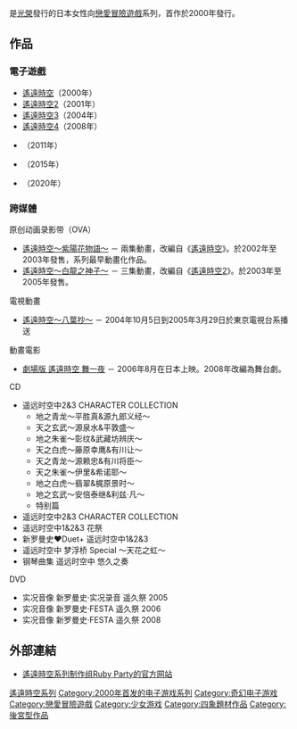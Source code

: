 {{For|2000年電子遊戲|遙遠時空 (遊戲)}}

{{NoteTA
| G1 = Games
}}

{{Infobox VG series
| title                  = 遙遠時空
| japanese               = 遙かなる時空の中で
| english                = 
| english2               = 
| image                  = 
| caption                = 
| genre                  = [[戀愛冒險遊戲|戀愛冒險遊戲]]
| developer              = [[光榮|光榮]]
| publisher              = 光榮（現在[[光榮特庫摩遊戲|光榮特庫摩遊戲]]）
| creator                = 
| writer                 = 
| artist                 = 
| composer               = 
| platforms              = 
| first release version  = [[遙遠時空_(遊戲)|遙遠時空]]
| first release date     = 2000年4月6日
| latest release version = {{Tsl|jp|遙かなる時空の中で7|遙遠時空7}}
| latest release date    = 2020年6月18日
| spinoffs               = 
}}

{{vgsname|遙遠時空|ja=遙かなる時空の中で}}是[[光榮|光榮]]發行的日本女性向[[戀愛冒險遊戲|戀愛冒險遊戲]]系列，首作於2000年發行。

== 作品 ==

=== 電子遊戲 ===

* [[遙遠時空_(遊戲)|遙遠時空]]（2000年）
* [[遙遠時空2|遙遠時空2]]（2001年）
* [[遙遠時空3|遙遠時空3]]（2004年）
* [[遙遠時空4|遙遠時空4]]（2008年）
* {{Tsl|jp|遙かなる時空の中で5|遙遠時空5}}（2011年）
* {{Tsl|jp|遙かなる時空の中で6|遙遠時空6}}（2015年）
* {{Tsl|jp|遙かなる時空の中で7|遙遠時空7}}（2020年）

=== 跨媒體 ===

{{Prose|章節|small=left|time=2019-10-27}}

; 原创动画录影带（OVA）
* [[遙遠時空～紫陽花物語～|遙遠時空～紫陽花物語～]] － 兩集動畫，改編自《[[遙遠時空_(遊戲)|遙遠時空]]》。於2002年至2003年發售，系列最早動畫化作品。
* [[遙遠時空～白龍之神子～|遙遠時空～白龍之神子～]] － 三集動畫，改編自《[[遙遠時空2|遙遠時空2]]》。於2003年至2005年發售。
; 電視動畫
* [[遙遠時空～八葉抄～|遙遠時空～八葉抄～]] － 2004年10月5日到2005年3月29日於東京電視台系播送
; 動畫電影
* [[劇場版_遙遠時空_舞一夜|劇場版 遙遠時空 舞一夜]] － 2006年8月在日本上映。2008年改編為舞台劇。
; CD
* 遥远时空中2&3 CHARACTER COLLECTION
** 地之青龙〜平胜真&源九郎义经〜
** 天之玄武〜源泉水&平敦盛〜
** 地之朱雀〜彰纹&武藏坊辨庆〜
** 天之白虎〜藤原幸鹰&有川让〜
** 天之青龙〜源赖忠&有川将臣〜
** 天之朱雀〜伊里&希诺耶〜
** 地之白虎〜翡翠&梶原景时〜
** 地之玄武〜安倍泰继&利兹·凡〜
** 特别篇
* 遥远时空中2&3 CHARACTER COLLECTION{{lang|ja|〜スペシャルヴァージョン〜}}
* 遥远时空中1&2&3 花祭
* 新罗曼史♥Duet+ 遥远时空中1&2&3
* 遥远时空中 梦浮桥 Special 〜天花之虹〜
* 钢琴曲集 遥远时空中 悠久之奏
; DVD
* 实况音像 新罗曼史·实况录音 遥久祭 2005
* 实况音像 新罗曼史·FESTA 遥久祭 2006
* 实况音像 新罗曼史·FESTA 遥久祭 2008

== 外部連結 ==

* [http://www.gamecity.ne.jp/neoromance/haruka/ 遙遠時空系列制作组Ruby Party的官方网站] {{Wayback|url=http://www.gamecity.ne.jp/neoromance/haruka/ |date=20210417044721 }}{{ja}}

{{遙遠時空系列}}
{{光榮特庫摩}}

{{DEFAULTSORT:Harukanaru Toki No Naka De}}
[[Category:遙遠時空系列|]]
[[Category:2000年首发的电子游戏系列|Category:2000年首发的电子游戏系列]]
[[Category:奇幻电子游戏|Category:奇幻电子游戏]]
[[Category:戀愛冒險遊戲|Category:戀愛冒險遊戲]]
[[Category:少女游戏|Category:少女游戏]]
[[Category:四象題材作品|Category:四象題材作品]]
[[Category:後宮型作品|Category:後宮型作品]]